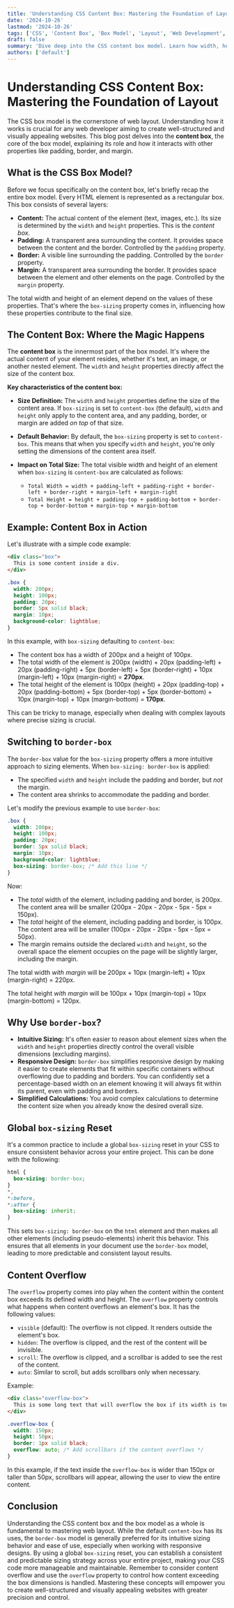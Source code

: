 ```yaml
---
title: 'Understanding CSS Content Box: Mastering the Foundation of Layout'
date: '2024-10-26'
lastmod: '2024-10-26'
tags: ['CSS', 'Content Box', 'Box Model', 'Layout', 'Web Development', 'Front-End Development', 'CSS Box Model']
draft: false
summary: 'Dive deep into the CSS content box model. Learn how width, height, padding, border, and margin interact to define the size and spacing of elements on your web pages, and gain a solid foundation for crafting responsive and pixel-perfect layouts.'
authors: ['default']
---
```


# Understanding CSS Content Box: Mastering the Foundation of Layout

The CSS box model is the cornerstone of web layout. Understanding how it works is crucial for any web developer aiming to create well-structured and visually appealing websites. This blog post delves into the **content box**, the core of the box model, explaining its role and how it interacts with other properties like padding, border, and margin.

## What is the CSS Box Model?

Before we focus specifically on the content box, let's briefly recap the entire box model. Every HTML element is represented as a rectangular box.  This box consists of several layers:

*   **Content:** The actual content of the element (text, images, etc.). Its size is determined by the `width` and `height` properties.  This is the *content box*.
*   **Padding:**  A transparent area surrounding the content. It provides space between the content and the border.  Controlled by the `padding` property.
*   **Border:** A visible line surrounding the padding.  Controlled by the `border` property.
*   **Margin:** A transparent area surrounding the border. It provides space between the element and other elements on the page. Controlled by the `margin` property.

The total width and height of an element depend on the values of these properties.  That's where the `box-sizing` property comes in, influencing how these properties contribute to the final size.

## The Content Box: Where the Magic Happens

The **content box** is the innermost part of the box model. It's where the actual content of your element resides, whether it's text, an image, or another nested element. The `width` and `height` properties directly affect the size of the content box.

**Key characteristics of the content box:**

*   **Size Definition:** The `width` and `height` properties define the size of the content area. If `box-sizing` is set to `content-box` (the default), `width` and `height` only apply to the content area, and any padding, border, or margin are added *on top* of that size.
*   **Default Behavior:** By default, the `box-sizing` property is set to `content-box`. This means that when you specify `width` and `height`, you're only setting the dimensions of the content area itself.
*   **Impact on Total Size:** The total visible width and height of an element when `box-sizing` is `content-box` are calculated as follows:

    *   `Total Width = width + padding-left + padding-right + border-left + border-right + margin-left + margin-right`
    *   `Total Height = height + padding-top + padding-bottom + border-top + border-bottom + margin-top + margin-bottom`

## Example: Content Box in Action

Let's illustrate with a simple code example:

```html
<div class="box">
  This is some content inside a div.
</div>
```

```css
.box {
  width: 200px;
  height: 100px;
  padding: 20px;
  border: 5px solid black;
  margin: 10px;
  background-color: lightblue;
}
```

In this example, with `box-sizing` defaulting to `content-box`:

*   The content box has a width of 200px and a height of 100px.
*   The total width of the element is 200px (width) + 20px (padding-left) + 20px (padding-right) + 5px (border-left) + 5px (border-right) + 10px (margin-left) + 10px (margin-right) = **270px**.
*   The total height of the element is 100px (height) + 20px (padding-top) + 20px (padding-bottom) + 5px (border-top) + 5px (border-bottom) + 10px (margin-top) + 10px (margin-bottom) = **170px**.

This can be tricky to manage, especially when dealing with complex layouts where precise sizing is crucial.

## Switching to `border-box`

The `border-box` value for the `box-sizing` property offers a more intuitive approach to sizing elements. When `box-sizing: border-box` is applied:

*   The specified `width` and `height` include the padding and border, but *not* the margin.
*   The content area shrinks to accommodate the padding and border.

Let's modify the previous example to use `border-box`:

```css
.box {
  width: 200px;
  height: 100px;
  padding: 20px;
  border: 5px solid black;
  margin: 10px;
  background-color: lightblue;
  box-sizing: border-box; /* Add this line */
}
```

Now:

*   The *total* width of the element, including padding and border, is 200px. The content area will be smaller (200px - 20px - 20px - 5px - 5px = 150px).
*   The *total* height of the element, including padding and border, is 100px. The content area will be smaller (100px - 20px - 20px - 5px - 5px = 50px).
*   The margin remains outside the declared `width` and `height`, so the overall space the element occupies on the page will be slightly larger, including the margin.

The total width *with margin* will be 200px + 10px (margin-left) + 10px (margin-right) = 220px.

The total height *with margin* will be 100px + 10px (margin-top) + 10px (margin-bottom) = 120px.

## Why Use `border-box`?

*   **Intuitive Sizing:** It's often easier to reason about element sizes when the `width` and `height` properties directly control the overall visible dimensions (excluding margins).
*   **Responsive Design:** `border-box` simplifies responsive design by making it easier to create elements that fit within specific containers without overflowing due to padding and borders.  You can confidently set a percentage-based width on an element knowing it will always fit within its parent, even with padding and borders.
*   **Simplified Calculations:** You avoid complex calculations to determine the content size when you already know the desired overall size.

## Global `box-sizing` Reset

It's a common practice to include a global `box-sizing` reset in your CSS to ensure consistent behavior across your entire project.  This can be done with the following:

```css
html {
  box-sizing: border-box;
}
*,
*:before,
*:after {
  box-sizing: inherit;
}
```

This sets `box-sizing: border-box` on the `html` element and then makes all other elements (including pseudo-elements) inherit this behavior.  This ensures that all elements in your document use the `border-box` model, leading to more predictable and consistent layout results.

## Content Overflow

The `overflow` property comes into play when the content within the content box exceeds its defined width and height.  The `overflow` property controls what happens when content overflows an element's box. It has the following values:

*   `visible` (default): The overflow is not clipped. It renders outside the element's box.
*   `hidden`: The overflow is clipped, and the rest of the content will be invisible.
*   `scroll`: The overflow is clipped, and a scrollbar is added to see the rest of the content.
*   `auto`: Similar to scroll, but adds scrollbars only when necessary.

Example:

```html
<div class="overflow-box">
  This is some long text that will overflow the box if its width is too small.
</div>
```

```css
.overflow-box {
  width: 150px;
  height: 50px;
  border: 1px solid black;
  overflow: auto; /* Add scrollbars if the content overflows */
}
```

In this example, if the text inside the `overflow-box` is wider than 150px or taller than 50px, scrollbars will appear, allowing the user to view the entire content.

## Conclusion

Understanding the CSS content box and the box model as a whole is fundamental to mastering web layout. While the default `content-box` has its uses, the `border-box` model is generally preferred for its intuitive sizing behavior and ease of use, especially when working with responsive designs. By using a global `box-sizing` reset, you can establish a consistent and predictable sizing strategy across your entire project, making your CSS code more manageable and maintainable. Remember to consider content overflow and use the `overflow` property to control how content exceeding the box dimensions is handled. Mastering these concepts will empower you to create well-structured and visually appealing websites with greater precision and control.